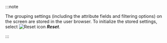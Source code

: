 :::note

The grouping settings (including the attribute fields and filtering options) on the screen are stored in the user browser. To initialize the stored settings, select ![Reset icon](/img/ico-reset.svg) **_Reset_**.

:::
